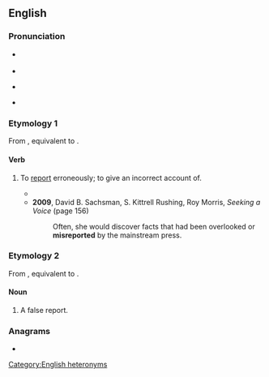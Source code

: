 ==English==

===Pronunciation===
* {{q|verb}} {{IPA|en|/ˌmɪsɹɪˈpɔː(ɹ)t/}}
* {{audio|en|LL-Q1860 (eng)-Vealhurl-misreport.wav|Audio (Berkshire)}}
* {{q|noun}} {{IPA|en|/ˈmɪsɹɪˌpɔː(ɹ)t/}}
* {{audio|en|LL-Q1860 (eng)-Vealhurl-misreport2.wav|Audio (Berkshire)}}

===Etymology 1===
From {{inh|en|enm|misreporten}}, equivalent to {{af|en|mis-|report}}.

====Verb====
{{en-verb}}

# {{lb|en|transitive}} To [[report]] erroneously; to give an incorrect account of.
#* {{RQ:Locke Human Understanding|passage=The wrong judgment that misleads us , and makes the will often fasten on the worse side , lies in '''misreporting''' upon the various comparisons of thes}}
#* '''2009''', David B. Sachsman, S. Kittrell Rushing, Roy Morris, ''Seeking a Voice'' (page 156)
#*: Often, she would discover facts that had been overlooked or '''misreported''' by the mainstream press.

===Etymology 2===
From {{inh|en|enm|mysreport}}, equivalent to {{af|en|mis-|report}}.

====Noun====
{{en-noun}}

# A false report.

===Anagrams===
* {{anagrams|en|a=eimoprrst|importers|promerits|reimports}}

[[Category:English heteronyms]]